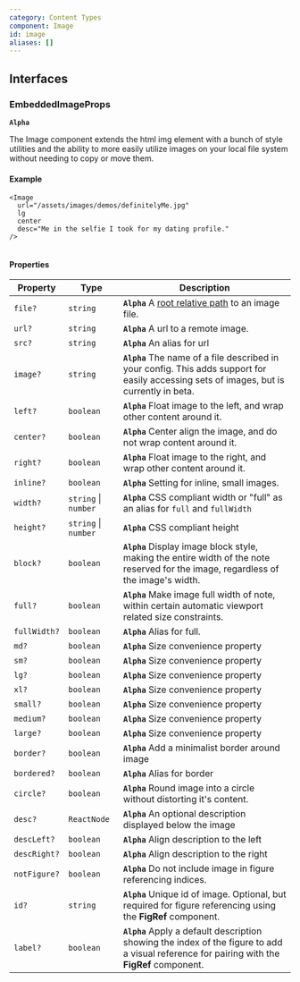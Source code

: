 ```yaml
---
category: Content Types
component: Image
id: image
aliases: []
---
```


## Interfaces

### EmbeddedImageProps

**`Alpha`**

The Image component extends the html img element with a bunch of style utilities and the ability to more easily utilize images on your local file system without needing to copy or move them.


#### Example

```tsx
<Image
  url="/assets/images/demos/definitelyMe.jpg"
  lg
  center
  desc="Me in the selfie I took for my dating profile."
/>
```

<Image
  url="/assets/images/demos/definitelyMe.jpg"
  lg
  center
  desc="Me in the selfie I took for my dating profile."
/>

#### Properties

| Property     | Type                 | Description                                                                                                                                  |
| ------------ | -------------------- | -------------------------------------------------------------------------------------------------------------------------------------------- |
| `file?`      | `string`             | **`Alpha`** A [root relative path](/docs/terminology?id=rootRelativePath) to an image file.                                                  |
| `url?`       | `string`             | **`Alpha`** A url to a remote image.                                                                                                         |
| `src?`       | `string`             | **`Alpha`** An alias for url                                                                                                                 |
| `image?`     | `string`             | **`Alpha`** The name of a file described in your config. This adds support for easily accessing sets of images, but is currently in beta.    |
| `left?`      | `boolean`            | **`Alpha`** Float image to the left, and wrap other content around it.                                                                       |
| `center?`    | `boolean`            | **`Alpha`** Center align the image, and do not wrap content around it.                                                                       |
| `right?`     | `boolean`            | **`Alpha`** Float image to the right, and wrap other content around it.                                                                      |
| `inline?`    | `boolean`            | **`Alpha`** Setting for inline, small images.                                                                                                |
| `width?`     | `string` \| `number` | **`Alpha`** CSS compliant width or "full" as an alias for `full` and `fullWidth`                                                             |
| `height?`    | `string` \| `number` | **`Alpha`** CSS compliant height                                                                                                             |
| `block?`     | `boolean`            | **`Alpha`** Display image block style, making the entire width of the note reserved for the image, regardless of the image's width.          |
| `full?`      | `boolean`            | **`Alpha`** Make image full width of note, within certain automatic viewport related size constraints.                                       |
| `fullWidth?` | `boolean`            | **`Alpha`** Alias for full.                                                                                                                  |
| `md?`        | `boolean`            | **`Alpha`** Size convenience property                                                                                                        |
| `sm?`        | `boolean`            | **`Alpha`** Size convenience property                                                                                                        |
| `lg?`        | `boolean`            | **`Alpha`** Size convenience property                                                                                                        |
| `xl?`        | `boolean`            | **`Alpha`** Size convenience property                                                                                                        |
| `small?`     | `boolean`            | **`Alpha`** Size convenience property                                                                                                        |
| `medium?`    | `boolean`            | **`Alpha`** Size convenience property                                                                                                        |
| `large?`     | `boolean`            | **`Alpha`** Size convenience property                                                                                                        |
| `border?`    | `boolean`            | **`Alpha`** Add a minimalist border around image                                                                                             |
| `bordered?`  | `boolean`            | **`Alpha`** Alias for border                                                                                                                 |
| `circle?`    | `boolean`            | **`Alpha`** Round image into a circle without distorting it's content.                                                                       |
| `desc?`      | `ReactNode`          | **`Alpha`** An optional description displayed below the image                                                                                |
| `descLeft?`  | `boolean`            | **`Alpha`** Align description to the left                                                                                                    |
| `descRight?` | `boolean`            | **`Alpha`** Align description to the right                                                                                                   |
| `notFigure?` | `boolean`            | **`Alpha`** Do not include image in figure referencing indices.                                                                              |
| `id?`        | `string`             | **`Alpha`** Unique id of image. Optional, but required for figure referencing using the **FigRef** component.                                |
| `label?`     | `boolean`            | **`Alpha`** Apply a default description showing the index of the figure to add a visual reference for pairing with the **FigRef** component. |


